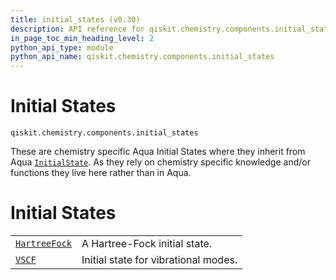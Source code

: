```yaml
---
title: initial_states (v0.30)
description: API reference for qiskit.chemistry.components.initial_states in qiskit v0.30
in_page_toc_min_heading_level: 2
python_api_type: module
python_api_name: qiskit.chemistry.components.initial_states
---
```


<span id="module-qiskit.chemistry.components.initial_states" />

<span id="qiskit-chemistry-components-initial-states" />

<span id="initial-states-qiskit-chemistry-components-initial-states" />

# Initial States

`qiskit.chemistry.components.initial_states`

These are chemistry specific Aqua Initial States where they inherit from Aqua [`InitialState`](qiskit.aqua.components.initial_states.InitialState "qiskit.aqua.components.initial_states.InitialState"). As they rely on chemistry specific knowledge and/or functions they live here rather than in Aqua.

# Initial States

|                                                                                                                                  |                                      |
| -------------------------------------------------------------------------------------------------------------------------------- | ------------------------------------ |
| [`HartreeFock`](qiskit.chemistry.components.initial_states.HartreeFock "qiskit.chemistry.components.initial_states.HartreeFock") | A Hartree-Fock initial state.        |
| [`VSCF`](qiskit.chemistry.components.initial_states.VSCF "qiskit.chemistry.components.initial_states.VSCF")                      | Initial state for vibrational modes. |

